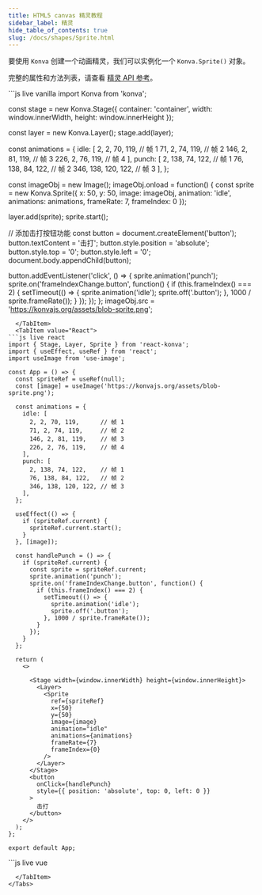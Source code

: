 ```yaml
---
title: HTML5 canvas 精灵教程
sidebar_label: 精灵
hide_table_of_contents: true
slug: /docs/shapes/Sprite.html
---
```


要使用 `Konva` 创建一个动画精灵，我们可以实例化一个 `Konva.Sprite()` 对象。

完整的属性和方法列表，请查看 [精灵 API 参考](/api/Konva.Sprite.html)。


<Tabs>
  <TabItem value="Vanilla" default>
```js live vanilla
import Konva from 'konva';

const stage = new Konva.Stage({
  container: 'container',
  width: window.innerWidth,
  height: window.innerHeight
});

const layer = new Konva.Layer();
stage.add(layer);

const animations = {
  idle: [
    2, 2, 70, 119,      // 帧 1
    71, 2, 74, 119,     // 帧 2
    146, 2, 81, 119,    // 帧 3
    226, 2, 76, 119,    // 帧 4
  ],
  punch: [
    2, 138, 74, 122,    // 帧 1
    76, 138, 84, 122,   // 帧 2
    346, 138, 120, 122, // 帧 3
  ],
};

const imageObj = new Image();
imageObj.onload = function() {
  const sprite = new Konva.Sprite({
    x: 50,
    y: 50,
    image: imageObj,
    animation: 'idle',
    animations: animations,
    frameRate: 7,
    frameIndex: 0
  });

  layer.add(sprite);
  sprite.start();

  // 添加击打按钮功能
  const button = document.createElement('button');
  button.textContent = '击打';
  button.style.position = 'absolute';
  button.style.top = '0';
  button.style.left = '0';
  document.body.appendChild(button);

  button.addEventListener('click', () => {
    sprite.animation('punch');
    sprite.on('frameIndexChange.button', function() {
      if (this.frameIndex() === 2) {
        setTimeout(() => {
          sprite.animation('idle');
          sprite.off('.button');
        }, 1000 / sprite.frameRate());
      }
    });
  });
};
imageObj.src = 'https://konvajs.org/assets/blob-sprite.png';
```
  </TabItem>
  <TabItem value="React">
```js live react
import { Stage, Layer, Sprite } from 'react-konva';
import { useEffect, useRef } from 'react';
import useImage from 'use-image';

const App = () => {
  const spriteRef = useRef(null);
  const [image] = useImage('https://konvajs.org/assets/blob-sprite.png');

  const animations = {
    idle: [
      2, 2, 70, 119,      // 帧 1
      71, 2, 74, 119,     // 帧 2
      146, 2, 81, 119,    // 帧 3
      226, 2, 76, 119,    // 帧 4
    ],
    punch: [
      2, 138, 74, 122,    // 帧 1
      76, 138, 84, 122,   // 帧 2
      346, 138, 120, 122, // 帧 3
    ],
  };

  useEffect(() => {
    if (spriteRef.current) {
      spriteRef.current.start();
    }
  }, [image]);

  const handlePunch = () => {
    if (spriteRef.current) {
      const sprite = spriteRef.current;
      sprite.animation('punch');
      sprite.on('frameIndexChange.button', function() {
        if (this.frameIndex() === 2) {
          setTimeout(() => {
            sprite.animation('idle');
            sprite.off('.button');
          }, 1000 / sprite.frameRate());
        }
      });
    }
  };

  return (
    <>
     
      <Stage width={window.innerWidth} height={window.innerHeight}>
        <Layer>
          <Sprite
            ref={spriteRef}
            x={50}
            y={50}
            image={image}
            animation="idle"
            animations={animations}
            frameRate={7}
            frameIndex={0}
          />
        </Layer>
      </Stage>
      <button 
        onClick={handlePunch}
        style={{ position: 'absolute', top: 0, left: 0 }}
      >
        击打
      </button>
    </>
  );
};

export default App;
```
  </TabItem>
  <TabItem value="Vue">
```js live vue
<template>
  <div>
    <v-stage :config="stageSize">
      <v-layer>
        <v-sprite
          :config="spriteConfig"
          ref="spriteRef"
        />
      </v-layer>
    </v-stage>
    <button
      @click="handlePunch"
      style="position: absolute; top: 0; left: 0"
    >
      击打
    </button>
  </div>
</template>

<script setup>
import { ref, watch } from 'vue';
import { useImage } from 'vue-konva';

const stageSize = {
  width: window.innerWidth,
  height: window.innerHeight
};

const spriteRef = ref(null);
const [image] = useImage('https://konvajs.org/assets/blob-sprite.png');

const animations = {
  idle: [
    2, 2, 70, 119,      // 帧 1
    71, 2, 74, 119,     // 帧 2
    146, 2, 81, 119,    // 帧 3
    226, 2, 76, 119,    // 帧 4
  ],
  punch: [
    2, 138, 74, 122,    // 帧 1
    76, 138, 84, 122,   // 帧 2
    346, 138, 120, 122, // 帧 3
  ],
};

const spriteConfig = ref({
  x: 50,
  y: 50,
  image: image,
  animation: 'idle',
  animations: animations,
  frameRate: 7,
  frameIndex: 0
});

watch(image, (newImage) => {
  if (newImage) {
    const sprite = spriteRef.value.getNode();
    sprite.start();
  }
});

const handlePunch = () => {
  const sprite = spriteRef.value.getNode();
  sprite.animation('punch');
  sprite.on('frameIndexChange.button', function() {
    if (this.frameIndex() === 2) {
      setTimeout(() => {
        sprite.animation('idle');
        sprite.off('.button');
      }, 1000 / sprite.frameRate());
    }
  });
};
</script>
```
  </TabItem>
</Tabs>